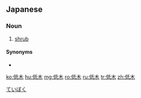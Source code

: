 ==Japanese==
{{ja-kanjitab|低|木}}

===Noun===
{{ja-noun|ていぼく}}

# [[shrub]]

====Synonyms====
* {{ja-r|灌木|かんぼく}}

[[Category:ja:Plants|ていぼく]]

[[ko:低木]]
[[hu:低木]]
[[mg:低木]]
[[ro:低木]]
[[ru:低木]]
[[tr:低木]]
[[zh:低木]]